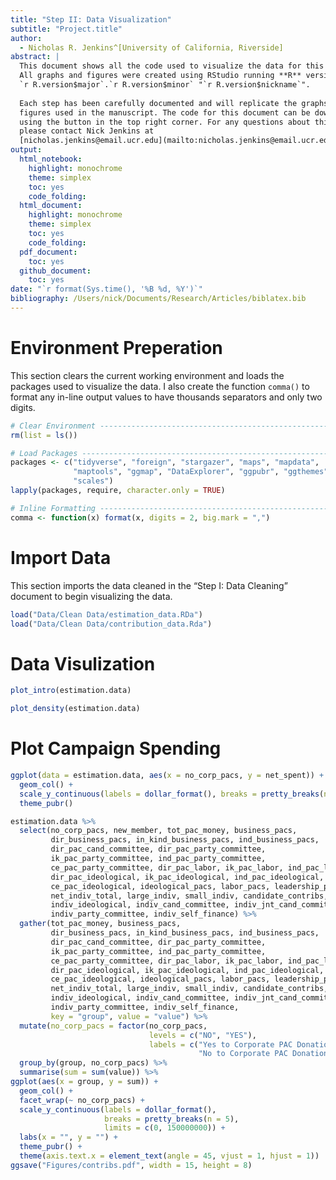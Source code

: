 ```yaml
---
title: "Step II: Data Visualization"
subtitle: "Project.title"
author:
  - Nicholas R. Jenkins^[University of California, Riverside]
abstract: |
  This document shows all the code used to visualize the data for this project. 
  All graphs and figures were created using RStudio running **R** version 
  `r R.version$major`.`r R.version$minor` "`r R.version$nickname`". 
  
  Each step has been carefully documented and will replicate the graphs and
  figures used in the manuscript. The code for this document can be downloaded 
  using the button in the top right corner. For any questions about this code, 
  please contact Nick Jenkins at 
  [nicholas.jenkins@email.ucr.edu](mailto:nicholas.jenkins@email.ucr.edu).
output:
  html_notebook: 
    highlight: monochrome
    theme: simplex
    toc: yes
    code_folding: 
  html_document:
    highlight: monochrome
    theme: simplex
    toc: yes
    code_folding:
  pdf_document:
    toc: yes
  github_document:
    toc: yes
date: "`r format(Sys.time(), '%B %d, %Y')`"
bibliography: /Users/nick/Documents/Research/Articles/biblatex.bib
---
```


# Environment Preperation

This section clears the current working environment and loads the packages used to visualize the data. I also create the function `comma()` to format any in-line output values to have thousands separators and only two digits. 

```r
# Clear Environment -----------------------------------------------------------
rm(list = ls())

# Load Packages ---------------------------------------------------------------
packages <- c("tidyverse", "foreign", "stargazer", "maps", "mapdata", 
              "maptools", "ggmap", "DataExplorer", "ggpubr", "ggthemes", 
              "scales")
lapply(packages, require, character.only = TRUE)

# Inline Formatting -----------------------------------------------------------
comma <- function(x) format(x, digits = 2, big.mark = ",")
```

# Import Data

This section imports the data cleaned in the "Step I: Data Cleaning" document to begin visualizing the data. 

```r
load("Data/Clean Data/estimation_data.RDa")
load("Data/Clean Data/contribution_data.Rda")
```


# Data Visulization

```r
plot_intro(estimation.data)

plot_density(estimation.data)
```


# Plot Campaign Spending

```r
ggplot(data = estimation.data, aes(x = no_corp_pacs, y = net_spent)) +
  geom_col() +
  scale_y_continuous(labels = dollar_format(), breaks = pretty_breaks(n = 8)) +
  theme_pubr()

estimation.data %>%
  select(no_corp_pacs, new_member, tot_pac_money, business_pacs,
         dir_business_pacs, in_kind_business_pacs, ind_business_pacs, 
         dir_pac_cand_committee, dir_pac_party_committee, 
         ik_pac_party_committee, ind_pac_party_committee, 
         ce_pac_party_committee, dir_pac_labor, ik_pac_labor, ind_pac_labor,
         dir_pac_ideological, ik_pac_ideological, ind_pac_ideological, 
         ce_pac_ideological, ideological_pacs, labor_pacs, leadership_pacs,
         net_indiv_total, large_indiv, small_indiv, candidate_contribs, 
         indiv_ideological, indiv_cand_committee, indiv_jnt_cand_committee, 
         indiv_party_committee, indiv_self_finance) %>%
  gather(tot_pac_money, business_pacs,
         dir_business_pacs, in_kind_business_pacs, ind_business_pacs, 
         dir_pac_cand_committee, dir_pac_party_committee, 
         ik_pac_party_committee, ind_pac_party_committee, 
         ce_pac_party_committee, dir_pac_labor, ik_pac_labor, ind_pac_labor,
         dir_pac_ideological, ik_pac_ideological, ind_pac_ideological, 
         ce_pac_ideological, ideological_pacs, labor_pacs, leadership_pacs,
         net_indiv_total, large_indiv, small_indiv, candidate_contribs, 
         indiv_ideological, indiv_cand_committee, indiv_jnt_cand_committee, 
         indiv_party_committee, indiv_self_finance,
         key = "group", value = "value") %>%
  mutate(no_corp_pacs = factor(no_corp_pacs,
                               levels = c("NO", "YES"),
                               labels = c("Yes to Corporate PAC Donations", 
                                          "No to Corporate PAC Donations"))) %>%
  group_by(group, no_corp_pacs) %>%
  summarise(sum = sum(value)) %>%
ggplot(aes(x = group, y = sum)) +
  geom_col() +
  facet_wrap(~ no_corp_pacs) + 
  scale_y_continuous(labels = dollar_format(), 
                     breaks = pretty_breaks(n = 5),
                     limits = c(0, 150000000)) +
  labs(x = "", y = "") +
  theme_pubr() +
  theme(axis.text.x = element_text(angle = 45, vjust = 1, hjust = 1))
ggsave("Figures/contribs.pdf", width = 15, height = 8)
```

